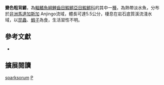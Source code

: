 {{Speciesbox 
| taxon = Pachypanchax sparksorum
| status = NE
| status_system = IUCN3.1
| authority =  [[Loiselle|Loiselle]], 2006
| synonyms = 
}}
'''變色粗背鱂'''，為[[輻鰭魚綱|輻鰭魚綱]][[鯉齒目|鯉齒目]][[鰕鱂亞目|鰕鱂亞目]][[鰕鱂科|鰕鱂科]]的其中一[[種|種]]，為熱帶淡水魚，分布於[[非洲|非洲]][[馬達加斯加|馬達加斯加]] Anjingo流域，體長可達5.5公分，棲息在岩石底質溪流淺水域，以[[昆蟲|昆蟲]]、[[蝦子|蝦子]]為食，生活習性不明。
== 參考文獻 ==
*{{FishBase_species|genus=Pachypanchax|species=sparksorum|year=2014|month=7}}

== 擴展閱讀 ==
{{refbegin}}
{{wikispecies-inline|Pachypanchax sparksorum|變色粗背鱂}}
{{refend}}
{{Taxonbar|from=Q142722}}

[[Category:粗背鱂屬|sparksorum]]
[[Category:2006年描述的魚類|P]]